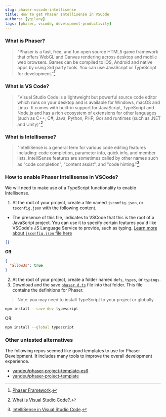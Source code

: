```yaml
---
slug: phaser-vscode-intellisense
title: How to get Phaser Intellisense in VSCode
authors: [ygilany]
tags: [phaser, vscode, development-productivity]
---
```


### What is Phaser?
> "Phaser is a fast, free, and fun open source HTML5 game framework that offers WebGL and Canvas rendering across desktop and mobile web browsers. Games can be compiled to iOS, Android and native apps by using 3rd party tools. You can use JavaScript or TypeScript for development."[^(1)]

[^(1)]: [Phaser Framework](https://newdocs.phaser.io/docs/3.55.2).
### What is VS Code?
> "Visual Studio Code is a lightweight but powerful source code editor which runs on your desktop and is available for Windows, macOS and Linux. It comes with built-in support for JavaScript, TypeScript and Node.js and has a rich ecosystem of extensions for other languages (such as C++, C#, Java, Python, PHP, Go) and runtimes (such as .NET and Unity)"[^(2)]

[^(2)]: [What is Visual Studio Code?](https://code.visualstudio.com/docs/editor/intellisense#:~:text=IntelliSense%20is%20a%20general%20term,%2C%20and%20%22code%20hinting.%22).

### What is Intellisense?
> "IntelliSense is a general term for various code editing features including: code completion, parameter info, quick info, and member lists. IntelliSense features are sometimes called by other names such as "code completion", "content assist", and "code hinting."[^(3)]

[^(3)]: [IntelliSense in Visual Studio Code](https://code.visualstudio.com/docs/editor/intellisense#:~:text=IntelliSense%20is%20a%20general%20term,%2C%20and%20%22code%20hinting.%22).

### How to enable Phaser Intellisense in VSCode?
We will need to make use of a TypeScript functionality to enable Intellisense.

1. At the root of your project, create a file named `jsconfig.json`, or `tsconfig.json` with the following content.
  - The presence of this file, indicates to VSCode that this is the root of a JavaScript project. You can use it to specify certain features you'd like VSCode's JS Language Service to provide, such as typing. [Learn more about `jsconfig.json` file here](https://code.visualstudio.com/docs/languages/jsconfig#_why-do-i-need-a-jsconfigjson-file)

```json title="<root>/jsconfig.json"
{}
```
**OR**
```json title="<root>/tsconfig.json"
{
  "allowJs": true
}
```

2. At the root of your project, create a folder named `defs`,  `types`, or `typings`.
3. Download and the save [`phaser.d.ts`](https://github.com/photonstorm/phaser/raw/master/types/phaser.d.ts) file into that folder. This file contains the definitions for Phaser.

> Note: you may need to install TypeScript to your project or globally
```bash
npm install --save-dev typescript
```
OR
```bash
npm install --global typescript
```

### Other untested alternatives
The following repos seemed like good templates to use for Phaser Development. It includes many tools to improve the overall development experience.
* [yandeu/phaser-project-template-es6](https://github.com/yandeu/phaser-project-template-es6)
* [yandeu/phaser-project-template](https://github.com/yandeu/phaser-project-template)